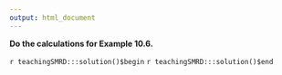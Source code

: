 ```yaml
---
output: html_document
---
```


__Do the calculations for Example 10.6.__

`r teachingSMRD:::solution()$begin`
`r teachingSMRD:::solution()$end`
